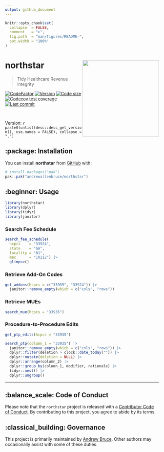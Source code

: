 ```yaml
---
output: github_document
---
```


<!-- README.md is generated from README.Rmd. Please edit that file -->

```r
knitr::opts_chunk$set(
  collapse  = FALSE,
  comment   = ">",
  fig.path  = "man/figures/README-",
  out.width = "100%"
)
```


# northstar <img src="man/figures/logo.png" align="right" height="250" />

> Tidy Healthcare Revenue Integrity

<!-- badges: start -->
[![CodeFactor](https://www.codefactor.io/repository/github/andrewallenbruce/northstar/badge)](https://www.codefactor.io/repository/github/andrewallenbruce/northstar)
[![Version](https://img.shields.io/badge/version-0.0.5-red.svg)](https://github.com/andrewallenbruce/northstar)
[![Code size](https://img.shields.io/github/languages/code-size/andrewallenbruce/northstar.svg)](https://github.com/andrewallenbruce/northstar)
[![Codecov test coverage](https://codecov.io/gh/andrewallenbruce/northstar/branch/master/graph/badge.svg)](https://app.codecov.io/gh/andrewallenbruce/northstar?branch=master)
[![Last commit](https://img.shields.io/github/last-commit/andrewallenbruce/northstar.svg)](https://github.com/andrewallenbruce/northstar/commits/master)
<!-- badges: end -->

<br>

Version: `r paste0(unlist(desc::desc_get_version(), use.names = FALSE), collapse = ".")`

## :package: Installation

You can install **northstar** from [GitHub](https://github.com/) with:

``` r
# install.packages("pak")
pak::pak("andrewallenbruce/northstar")
```

## :beginner: Usage

```r
library(northstar)
library(dplyr)
library(tidyr)
library(janitor)
```


### Search Fee Schedule

```r
search_fee_schedule(
  hcpcs    = "33924",
  state    = "GA",
  locality = "01",
  mac      = "10212") |> 
  glimpse()
```


### Retrieve Add-On Codes

```r
get_addons(hcpcs = c("33935", "33924")) |> 
  janitor::remove_empty(which = c("cols", "rows"))
```

### Retrieve MUEs

```r
search_mue(hcpcs = "33935")
```

### Procedure-to-Procedure Edits

```r
get_ptp_edits(hcpcs = "33935")
```




```r
search_ptp(column_1 = "33935") |> 
  janitor::remove_empty(which = c("cols", "rows")) |> 
  dplyr::filter(deletion > clock::date_today("")) |> 
  dplyr::mutate(deletion = NULL) |> 
  dplyr::arrange(column_2) |> 
  dplyr::group_by(column_1, modifier, rationale) |> 
  tidyr::nest() |> 
  dplyr::ungroup()
```


------------------------------------------------------------------------------

## :balance_scale: Code of Conduct

Please note that the `northstar` project is released with a [Contributor Code of Conduct](https://andrewallenbruce.github.io/northstar/CODE_OF_CONDUCT.html). By contributing to this project, you agree to abide by its terms.

## :classical_building: Governance

This project is primarily maintained by [Andrew Bruce](https://github.com/andrewallenbruce). Other authors may occasionally assist with some of these duties.

